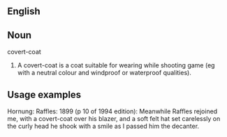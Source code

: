 ==English==

==Noun==

covert-coat

# A covert-coat is a coat suitable for wearing while shooting game (eg with a neutral colour and windproof or waterproof qualities). 

==Usage examples==

Hornung: Raffles: 1899 (p 10 of 1994 edition): Meanwhile Raffles rejoined me, with a covert-coat over his blazer, and a soft felt hat set carelessly on the curly head he shook with a smile as I passed him the decanter.